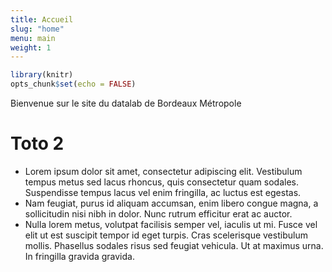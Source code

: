 ```yaml
---
title: Accueil
slug: "home"
menu: main
weight: 1
---
```


```r
library(knitr)
opts_chunk$set(echo = FALSE)
```

Bienvenue sur le site du datalab de Bordeaux Métropole

<h1> Toto 2  </h1>

::: {.timeline}

* Lorem ipsum dolor sit amet, consectetur adipiscing elit. Vestibulum tempus metus sed lacus rhoncus, quis consectetur quam sodales. Suspendisse tempus lacus vel enim fringilla, ac luctus est egestas. 
* Nam feugiat, purus id aliquam accumsan, enim libero congue magna, a sollicitudin nisi nibh in dolor. Nunc rutrum efficitur erat ac auctor.
* Nulla lorem metus, volutpat facilisis semper vel, iaculis ut mi. Fusce vel elit ut est suscipit tempor id eget turpis. Cras scelerisque vestibulum mollis. Phasellus sodales risus sed feugiat vehicula. Ut at maximus urna. In fringilla gravida gravida. 

:::